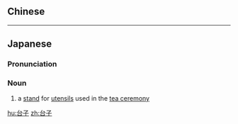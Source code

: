 {{also|臺子|檯子|枱子}}
==Chinese==
{{zh-see|檯子}}

----

==Japanese==
{{ja-kanjitab|だい|す|yomi=o}}

===Pronunciation===
{{ja-pron|だいす|y=o}}

===Noun===
{{ja-noun|だいす|kyu=檯子}}

# a [[stand]] for [[utensil]]s used in the [[tea ceremony]]

[[hu:台子]]
[[zh:台子]]
